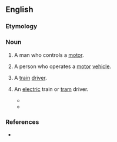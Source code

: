 ==English==

===Etymology===
{{suffix|en|motor|man}}

===Noun===
{{en-noun|motormen}}

# {{lb|en|dated}} A man who controls a [[motor]].
# A person who operates a [[motor]] [[vehicle]].
# {{lb|en|India}} A [[train]] [[driver]].
# {{lb|en|UK}} An [[electric]] train or [[tram]] driver.
#* {{quote-journal|en|year=1943|month=July and August|title=Top Link Drivers: VII—Driver Matthew Morton, L.N.E.R.|journal=Railway Magazine|page=220|text=Four years later, on May 27, 1898, he was promoted to fireman, and worked on all types of freight trains until November 27, 1911, when he was transferred to Heaton and became a '''motorman''' on the Tyneside electric services. After a spell of just over eight years as a '''motorman''', he returned to Gateshead as a driver, and apart from a further short period as a '''motorman''', he was employed at the Gateshead depot, first as a pilot driver, and then as a freight drain driver.}} 
#* {{quote-journal|en|year=1961|month=March|title=Talking of trains: Collision at Waterloo|journal=Trains Illustrated|page=138|text=The electric train '''motorman''' denied emphatically that he had misread this train's signals for his own and asserted that the inner home signal on the up main through line for his train was displaying a green aspect, with the indicator showing platform 14.}}

===References===
* {{R:Lexico}}